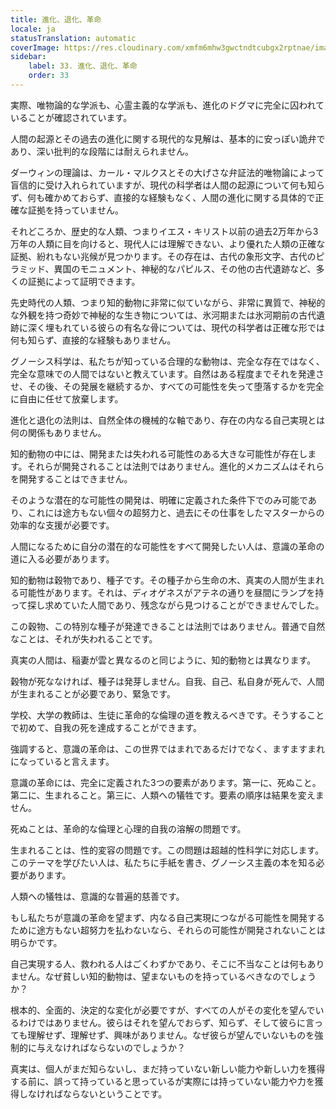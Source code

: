 ```yaml
---
title: 進化、退化、革命
locale: ja
statusTranslation: automatic
coverImage: https://res.cloudinary.com/xmfm6mhw3gwctndtcubgx2rptnae/image/upload/v1740337243/small_cover_educacion_fundamental_a051170f1c.webp
sidebar:
    label: 33. 進化、退化、革命
    order: 33
---
```

実際、唯物論的な学派も、心霊主義的な学派も、進化のドグマに完全に囚われていることが確認されています。

人間の起源とその過去の進化に関する現代的な見解は、基本的に安っぽい詭弁であり、深い批判的な段階には耐えられません。

ダーウィンの理論は、カール・マルクスとその大げさな弁証法的唯物論によって盲信的に受け入れられていますが、現代の科学者は人間の起源について何も知らず、何も確かめておらず、直接的な経験もなく、人間の進化に関する具体的で正確な証拠を持っていません。

それどころか、歴史的な人類、つまりイエス・キリスト以前の過去2万年から3万年の人類に目を向けると、現代人には理解できない、より優れた人類の正確な証拠、紛れもない兆候が見つかります。その存在は、古代の象形文字、古代のピラミッド、異国のモニュメント、神秘的なパピルス、その他の古代遺跡など、多くの証拠によって証明できます。

先史時代の人類、つまり知的動物に非常に似ていながら、非常に異質で、神秘的な外観を持つ奇妙で神秘的な生き物については、氷河期または氷河期前の古代遺跡に深く埋もれている彼らの有名な骨については、現代の科学者は正確な形では何も知らず、直接的な経験もありません。

グノーシス科学は、私たちが知っている合理的な動物は、完全な存在ではなく、完全な意味での人間ではないと教えています。自然はある程度までそれを発達させ、その後、その発展を継続するか、すべての可能性を失って堕落するかを完全に自由に任せて放棄します。

進化と退化の法則は、自然全体の機械的な軸であり、存在の内なる自己実現とは何の関係もありません。

知的動物の中には、開発または失われる可能性のある大きな可能性が存在します。それらが開発されることは法則ではありません。進化的メカニズムはそれらを開発することはできません。

そのような潜在的な可能性の開発は、明確に定義された条件下でのみ可能であり、これには途方もない個々の超努力と、過去にその仕事をしたマスターからの効率的な支援が必要です。

人間になるために自分の潜在的な可能性をすべて開発したい人は、意識の革命の道に入る必要があります。

知的動物は穀物であり、種子です。その種子から生命の木、真実の人間が生まれる可能性があります。それは、ディオゲネスがアテネの通りを昼間にランプを持って探し求めていた人間であり、残念ながら見つけることができませんでした。

この穀物、この特別な種子が発達できることは法則ではありません。普通で自然なことは、それが失われることです。

真実の人間は、稲妻が雲と異なるのと同じように、知的動物とは異なります。

穀物が死ななければ、種子は発芽しません。自我、自己、私自身が死んで、人間が生まれることが必要であり、緊急です。

学校、大学の教師は、生徒に革命的な倫理の道を教えるべきです。そうすることで初めて、自我の死を達成することができます。

強調すると、意識の革命は、この世界ではまれであるだけでなく、ますますまれになっていると言えます。

意識の革命には、完全に定義された3つの要素があります。第一に、死ぬこと。第二に、生まれること。第三に、人類への犠牲です。要素の順序は結果を変えません。

死ぬことは、革命的な倫理と心理的自我の溶解の問題です。

生まれることは、性的変容の問題です。この問題は超越的性科学に対応します。このテーマを学びたい人は、私たちに手紙を書き、グノーシス主義の本を知る必要があります。

人類への犠牲は、意識的な普遍的慈善です。

もし私たちが意識の革命を望まず、内なる自己実現につながる可能性を開発するために途方もない超努力を払わないなら、それらの可能性が開発されないことは明らかです。

自己実現する人、救われる人はごくわずかであり、そこに不当なことは何もありません。なぜ貧しい知的動物は、望まないものを持っているべきなのでしょうか？

根本的、全面的、決定的な変化が必要ですが、すべての人がその変化を望んでいるわけではありません。彼らはそれを望んでおらず、知らず、そして彼らに言っても理解せず、理解せず、興味がありません。なぜ彼らが望んでいないものを強制的に与えなければならないのでしょうか？

真実は、個人がまだ知らないし、まだ持っていない新しい能力や新しい力を獲得する前に、誤って持っていると思っているが実際には持っていない能力や力を獲得しなければならないということです。
